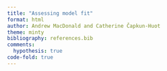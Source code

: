 ```yaml
---
title: "Assessing model fit"
format: html
author: Andrew MacDonald and Catherine Čapkun-Huot
theme: minty
bibliography: references.bib
comments: 
  hypothesis: true
code-fold: true
---
```


